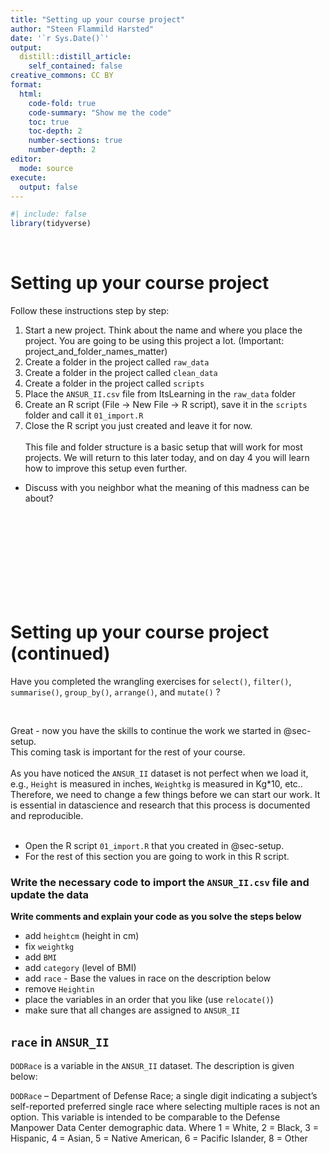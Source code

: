 ```yaml
---
title: "Setting up your course project"
author: "Steen Flammild Harsted"
date: '`r Sys.Date()`'
output:
  distill::distill_article:
    self_contained: false
creative_commons: CC BY
format:
  html: 
    code-fold: true
    code-summary: "Show me the code"
    toc: true
    toc-depth: 2
    number-sections: true
    number-depth: 2
editor: 
  mode: source
execute: 
  output: false
---
```


```r
#| include: false
library(tidyverse)
```


\ \ \

# Setting up your course project {#sec-setup}
Follow these instructions step by step: 

1. Start a new project. Think about the name and where you place the project. You are going to be using this project a lot. (Important: project_and_folder_names_matter)
1. Create a folder in the project called `raw_data`  
1. Create a folder in the project called `clean_data`  
1. Create a folder in the project called `scripts`  
1. Place the `ANSUR_II.csv` file from ItsLearning in the `raw_data` folder  
1. Create an R script (File -> New File -> R script), save it in the `scripts` folder and call it `01_import.R`  
1. Close the R script you just created and leave it for now.  
\
This file and folder structure is a basic setup that will work for most projects. We will return to this later today, and on day 4 you will learn how to improve this setup even further.
\
*  Discuss with you neighbor what the meaning of this madness can be about?
\

<br><br><br><br><br><br><br><br>

# Setting up your course project (continued)

Have you completed the wrangling exercises for `select()`, `filter()`, `summarise()`, `group_by()`, `arrange()`, and `mutate()` ?

\

Great - now you have the skills to continue the work we started in @sec-setup.\
This coming task is important for the rest of your course.\
\
As you have noticed the `ANSUR_II` dataset is not perfect when we load it, e.g., `Height` is measured in inches, `Weightkg` is measured in Kg\*10, etc..\
Therefore, we need to change a few things before we can start our work. It is essential in datascience and research that this process is documented and reproducible.\
\

* Open the R script `01_import.R` that you created in @sec-setup.\
* For the rest of this section you are going to work in this R script. 


### Write the necessary code to import the `ANSUR_II.csv` file and update the data

**Write comments and explain your code as you solve the steps below**

* add `heightcm` (height in cm)
* fix `weightkg`
* add `BMI`
* add `category` (level of BMI)
* add `race` - Base the values in race on the description below
* remove `Heightin`
* place the variables in an order that you like (use `relocate()`)
* make sure that all changes are assigned to `ANSUR_II`

::: {.callout-note collapse="true" apperance="simple"}

## `race` in `ANSUR_II`

`DODRace` is a variable in the `ANSUR_II` dataset. The description is given below:\ 

`DODRace` – Department of Defense Race; a single digit indicating a subject’s
self-reported preferred single race where selecting multiple races is not an option.
This variable is intended to be comparable to the Defense Manpower Data Center
demographic data. Where 1 = White, 2 = Black, 3 = Hispanic, 4 = Asian,
5 = Native American, 6 = Pacific Islander, 8 = Other
:::

<br><br><br><br><br><br><br><br>


  
<script src="https://giscus.app/client.js"
        data-repo="sorenoneill/r4phd"
        data-repo-id="R_kgDOJ9etDQ"
        data-category="Announcements"
        data-category-id="DIC_kwDOJ9etDc4CYApF"
        data-mapping="pathname"
        data-strict="0"
        data-reactions-enabled="0"
        data-emit-metadata="0"
        data-input-position="bottom"
        data-theme="cobalt"
        data-lang="en"
        crossorigin="anonymous"
        async>
</script>
